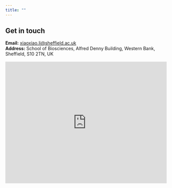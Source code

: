 ```yaml
---
title: ""
---
```


## Get in touch

**Email:** <xiaoxiao.li@sheffield.ac.uk>  
**Address:** School of Biosciences, Alfred Denny Building, Western Bank, Sheffield, S10 2TN, UK

<div style="max-width:860px; margin: 1rem auto;">
  <iframe
    src="https://www.google.com/maps?q=The+University+of+Sheffield&output=embed"
    width="100%" height="380" style="border:0;"
    allowfullscreen loading="lazy"
    referrerpolicy="no-referrer-when-downgrade">
  </iframe>
</div>
